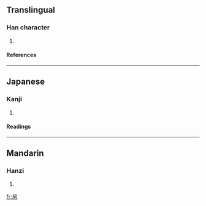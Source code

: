 ==Translingual==
===Han character===
{{Han char|rn=50|rad=巾|as=06|sn=9|four=7722<sub>7</sub>|canj=竹X中月 (HXLB)}}
# {{defn|Han|sort=巾06}}
====References====
{{Han ref|kx=0331.030|dkj=08878|dj=0636.180|hdz=10739.230|uh=5E20|ud=24096|bh=CEB3|bd=52915}}
----
==Japanese==
===Kanji===
{{ja-kanji|grade=|rs=巾06}}
# {{defn|Japanese}} 
====Readings====
{{ja-readings|on=[[げい]] (gei)|kun=[[のり]] (nori)}}
----
==Mandarin==
===Hanzi===
{{cmn-hanzi|pin=[[yì]] ([[yi4]])|wg=i<sup>4</sup>}}
# {{defn|Mandarin}}

[[fr:帠]]